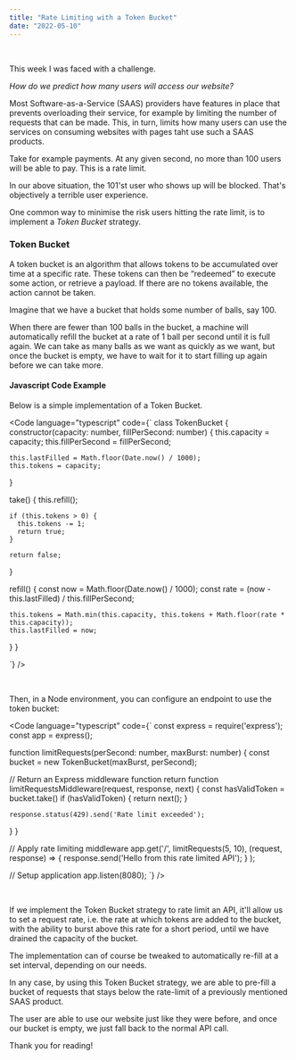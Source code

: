 ```yaml
---
title: "Rate Limiting with a Token Bucket"
date: "2022-05-10"
---
```


<br />

This week I was faced with a challenge.

*How do we predict how many users will access our website?*

Most Software-as-a-Service (SAAS) providers have features in place that prevents overloading their service, for example by limiting the number of requests that can be made.
This, in turn, limits how many users can use the services on consuming websites with pages taht use such a SAAS products.

Take for example payments. At any given second, no more than 100 users will be able to pay. This is a rate limit.

In our above situation, the 101'st user who shows up will be blocked. That's objectively a terrible user experience.

One common way to minimise the risk users hitting the rate limit, is to implement a *Token Bucket* strategy.

### Token Bucket

A token bucket is an algorithm that allows tokens to be accumulated over time at a specific rate.
These tokens can then be “redeemed” to execute some action, or retrieve a payload. If there are no tokens available, the action cannot be taken.

Imagine that we have a bucket that holds some number of balls, say 100.

When there are fewer than 100 balls in the bucket, a machine will automatically refill the bucket
at a rate of 1 ball per second until it is full again. We can take as many balls as we want as
quickly as we want, but once the bucket is empty, we have to wait for it to start filling up again
before we can take more.

#### Javascript Code Example

Below is a simple implementation of a Token Bucket.

<Code
  language="typescript"
  code={`
class TokenBucket {
  constructor(capacity: number, fillPerSecond: number) {
    this.capacity = capacity;
    this.fillPerSecond = fillPerSecond;

    this.lastFilled = Math.floor(Date.now() / 1000);
    this.tokens = capacity;
  }

  take() {
    this.refill();

    if (this.tokens > 0) {
      this.tokens -= 1;
      return true;
    }

    return false;
  }

  refill() {
    const now = Math.floor(Date.now() / 1000);
    const rate = (now - this.lastFilled) / this.fillPerSecond;

    this.tokens = Math.min(this.capacity, this.tokens + Math.floor(rate * this.capacity));
    this.lastFilled = now;
  }
}

`}
/>

<br />

Then, in a Node environment, you can configure an endpoint to use the token bucket:

<Code
  language="typescript"
  code={`
const express = require('express');
const app = express();

function limitRequests(perSecond: number, maxBurst: number) {
  const bucket = new TokenBucket(maxBurst, perSecond);

  // Return an Express middleware function
  return function limitRequestsMiddleware(request, response, next) {
    const hasValidToken = bucket.take()
    if (hasValidToken) {
      return next();
    }

    response.status(429).send('Rate limit exceeded');
  }
}

// Apply rate limiting middleware
app.get('/',
  limitRequests(5, 10),
  (request, response) => {
    response.send('Hello from this rate limited API');
  }
);

// Setup application
app.listen(8080);
`}
/>

<br />

If we implement the Token Bucket strategy to rate limit an API, it'll allow us to set a request rate, i.e. the rate at which tokens are added to the bucket,
with the ability to burst above this rate for a short period, until we have drained the capacity of the bucket.

The implementation can of course be tweaked to automatically re-fill at a set interval, depending on our needs.

In any case, by using this Token Bucket strategy, we are able to pre-fill a bucket of requests that stays below the rate-limit
of a previously mentioned SAAS product.

The user are able to use our website just like they were before, and once our bucket is empty, we just fall back to the normal API call.

Thank you for reading!
